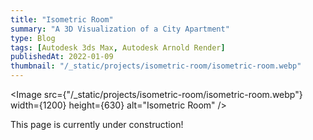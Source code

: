 ```yaml
---
title: "Isometric Room"
summary: "A 3D Visualization of a City Apartment"
type: Blog
tags: [Autodesk 3ds Max, Autodesk Arnold Render]
publishedAt: 2022-01-09
thumbnail: "/_static/projects/isometric-room/isometric-room.webp"
---
```


<Image 
  src={"/_static/projects/isometric-room/isometric-room.webp"}
  width={1200}
  height={630}
  alt="Isometric Room"
/>

This page is currently under construction!